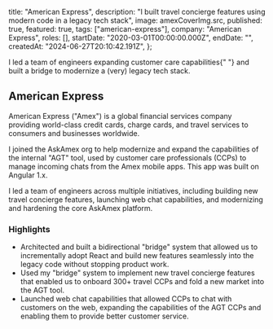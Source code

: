 
  title: "American Express",
  description:
    "I built travel concierge features using modern code in a legacy tech stack",
  image: amexCoverImg.src,
  published: true,
  featured: true,
  tags: ["american-express"],
  company: "American Express",
  roles: [],
  startDate: "2020-03-01T00:00:00.000Z",
  endDate: "",
  createdAt: "2024-06-27T20:10:42.191Z",
};

<PageTitle>
  I led a team of engineers expanding customer care capabilities{" "}
  <PageTitleHighlight>
    and built a bridge to modernize a (very) legacy tech stack.
  </PageTitleHighlight>
</PageTitle>

<EntryImage src={meta.image} />

## American Express

American Express ("Amex") is a global financial services company providing world-class credit cards, charge cards, and travel services to consumers and businesses worldwide.

I joined the AskAmex org to help modernize and expand the capabilities of the internal "AGT" tool, used by customer care professionals (CCPs) to manage incoming chats from the Amex mobile apps.
This app was built on Angular 1.x.

I led a team of engineers across multiple initiatives, including building new travel concierge features, launching web chat capabilities, and modernizing and hardening the core AskAmex platform.

### Highlights

- Architected and built a bidirectional "bridge" system that allowed us to incrementally adopt React and build new features seamlessly into the legacy code without stopping product work.
- Used my "bridge" system to implement new travel concierge features that enabled us to onboard 300+ travel CCPs and fold a new market into the AGT tool.
- Launched web chat capabilities that allowed CCPs to chat with customers on the web, expanding the capabilities of the AGT CCPs and enabling them to provide better customer service.
